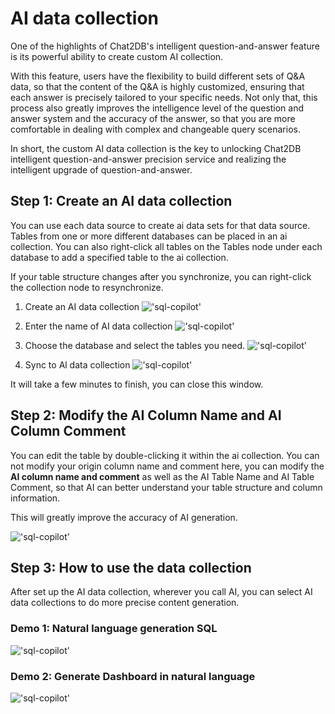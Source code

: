 # AI data collection

One of the highlights of Chat2DB's intelligent question-and-answer feature is its powerful ability to create custom AI collection.

With this feature, users have the flexibility to build different sets of Q&A data, so that the content of the Q&A is highly customized, ensuring that each answer is precisely tailored to your specific needs.
Not only that, this process also greatly improves the intelligence level of the question and answer system and the accuracy of the answer, so that you are more comfortable in dealing with complex and changeable query scenarios.

In short, the custom AI data collection is the key to unlocking Chat2DB intelligent question-and-answer precision service and realizing the intelligent upgrade of question-and-answer.

## Step 1: Create an AI data collection

You can use each data source to create ai data sets for that data source. Tables from one or more different databases can be placed in an ai collection.
You can also right-click all tables on the Tables node under each database to add a specified table to the ai collection.

If your table structure changes after you synchronize, you can right-click the collection node to resynchronize.

1. Create an AI data collection
!['sql-copilot'](/image/AI-image/create-ai-data-collection1.png)

2. Enter the name of AI data collection
!['sql-copilot'](/image/AI-image/create-ai-data-collection2.png)

3. Choose the database and select the tables you need.
!['sql-copilot'](/image/AI-image/create-ai-data-collection3.png)

4. Sync to Al data collection
!['sql-copilot'](/image/AI-image/create-ai-data-collection4.png)

It will take a few minutes to finish, you can close this window.

## Step 2: Modify the AI Column Name and AI Column Comment

You can edit the table by double-clicking it within the ai collection. You can not modify your origin column name and comment here, you can modify the **AI column name and comment** as well as the AI Table Name and AI Table Comment, so that AI can better understand your table structure and column information.

This will greatly improve the accuracy of AI generation.

!['sql-copilot'](/image/AI-image/create-ai-data-collection5.png)

## Step 3: How to use the data collection

After set up the AI data collection, wherever you call AI, you can select AI data collections to do more precise content generation.

### Demo 1: Natural language generation SQL

!['sql-copilot'](/image/AI-image/text2sql1.png)

### Demo 2: Generate Dashboard in natural language

!['sql-copilot'](/image/AI-image/dashboard.png)